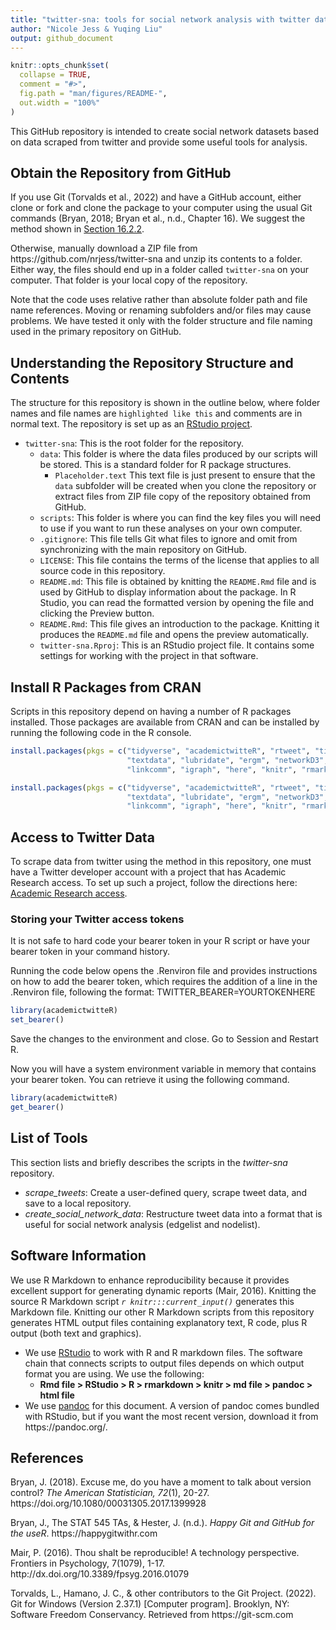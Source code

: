 ```yaml
---
title: "twitter-sna: tools for social network analysis with twitter data"
author: "Nicole Jess & Yuqing Liu"
output: github_document
---
```


<!-- README.md is generated from README.Rmd. Please edit that file -->

```r
knitr::opts_chunk$set(
  collapse = TRUE,
  comment = "#>",
  fig.path = "man/figures/README-",
  out.width = "100%"
)
```


This GitHub repository is intended to create social network datasets based on 
data scraped from twitter and provide some useful tools for analysis.


## Obtain the Repository from GitHub
If you use Git (Torvalds et al., 2022) and have a GitHub account, either clone
or fork and clone the package to your computer using the usual Git commands
(Bryan, 2018; Bryan et al., n.d., Chapter 16). We suggest the method shown in 
[Section 16.2.2](https://happygitwithr.com/existing-github-first.html#rstudio-ide-1).

Otherwise, manually download a ZIP file from https://github.com/nrjess/twitter-sna and unzip its contents to a folder.
Either way, the files should end up in a folder called `twitter-sna` on your
computer. That folder is your local copy of the repository.

Note that the code uses relative rather than absolute folder path and
file name references. Moving or renaming subfolders and/or files may cause
problems. We have tested it only with the folder structure and file naming used
in the primary repository on GitHub.


## Understanding the Repository Structure and Contents
The structure for this repository is shown in the outline below, where folder names 
and file names are `highlighted like this` and comments are in normal text.
The repository is set up as an 
[RStudio project](https://support.rstudio.com/hc/en-us/articles/200526207-Using-RStudio-Projects). 

* `twitter-sna`: This is the root folder for the repository.
    * `data`: This folder is where the data files produced by our scripts will be 
      stored. This is a standard folder for R package structures. 
        * `Placeholder.text` This text file is just present to ensure that the
              `data` subfolder will be created when you clone the repository 
              or extract files from ZIP file copy of the repository obtained 
              from GitHub.
    * `scripts`: This folder is where you can find the key files you will need to
      use if you want to run these analyses on your own computer.
    * `.gitignore`: This file tells Git what files to ignore and omit from 
      synchronizing with the main repository on GitHub. 
    * `LICENSE`: This file contains the terms of the license that applies to all 
      source code in this repository.
    * `README.md`: This file is obtained by knitting the `README.Rmd` file and 
      is used by GitHub to display information about the package. In R Studio, you can 
      read the formatted version by opening the file and clicking the Preview 
      button.
    * `README.Rmd`: This file gives an introduction to the package. Knitting it 
      produces the `README.md` file and opens the preview automatically. 
    * `twitter-sna.Rproj`: This is an RStudio project file. It contains some 
      settings for working with the project in that software. 


## Install R Packages from CRAN
Scripts in this repository depend on having a number of R packages 
installed. Those packages are available from CRAN and can be installed by 
running the following code in the R console. 

```r 
install.packages(pkgs = c("tidyverse", "academictwitteR", "rtweet", "tidytags",
                          "textdata", "lubridate", "ergm", "networkD3", 
                          "linkcomm", "igraph", "here", "knitr", "rmarkdown", "bookdown"))
```

```r
install.packages(pkgs = c("tidyverse", "academictwitteR", "rtweet", "tidytags",
                          "textdata", "lubridate", "ergm", "networkD3", 
                          "linkcomm", "igraph", "here", "knitr", "rmarkdown", "bookdown"))
```


## Access to Twitter Data
To scrape data from twitter using the method in this repository, one must have a 
Twitter developer account with a project that has Academic Research access. To 
set up such a project, follow the directions here: [Academic Research access](https://developer.twitter.com/en/products/twitter-api/academic-research). 


### Storing your Twitter access tokens

It is not safe to hard code your bearer token in your R script or have your 
bearer token in your command history.

Running the code below opens the .Renviron file and provides instructions on how
to add the bearer token, which requires the addition of a line in the .Renviron 
file, following the format: TWITTER_BEARER=YOURTOKENHERE 


```r
library(academictwitteR)
set_bearer()
```

Save the changes to the environment and close. Go to Session and Restart R.

Now you will have a system environment variable in memory that contains your 
bearer token. You can retrieve it using the following command. 

```r
library(academictwitteR)
get_bearer()
```

## List of Tools
This section lists and briefly describes the scripts in the *twitter-sna* repository. 

- *scrape_tweets*: Create a user-defined query, scrape tweet data, and save to a 
  local repository.
- *create_social_network_data*: Restructure tweet data into a format that is 
  useful for social network analysis (edgelist and nodelist).


## Software Information
We use R Markdown to enhance reproducibility because it provides excellent 
support for generating dynamic reports (Mair, 2016). Knitting the source R 
Markdown script *`r knitr:::current_input()`* generates this Markdown file.
Knitting our other R Markdown scripts from this repository generates HTML output 
files containing explanatory text, R code, plus R output (both text and 
graphics).

- We use [RStudio](www.rstudio.org) to work with R and R markdown files. The 
  software chain that connects scripts to output files depends on which output 
  format you are using. We use the following:
    - **Rmd file > RStudio > R > rmarkdown > knitr > md file > pandoc > html file**
- We use [pandoc](https://pandoc.org) for this document. A version of pandoc 
  comes bundled with RStudio, but if you want the most recent version, download 
  it from https://pandoc.org/. 


## References
Bryan, J. (2018). Excuse me, do you have a moment to talk about version control? 
*The American Statistician, 72*(1), 20-27. 
https://doi.org/10.1080/00031305.2017.1399928

Bryan, J., The STAT 545 TAs, & Hester, J. (n.d.). 
*Happy Git and GitHub for the useR*. https://happygitwithr.com

Mair, P. (2016). Thou shalt be reproducible! A technology perspective. Frontiers
in Psychology, 7(1079), 1-17. http://dx.doi.org/10.3389/fpsyg.2016.01079

Torvalds, L., Hamano, J. C., & other contributors to the Git Project. (2022). 
Git for Windows (Version 2.37.1) [Computer program]. Brooklyn, NY: Software 
Freedom Conservancy. Retrieved from https://git-scm.com

